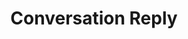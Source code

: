 ---
title: "Conversation Reply"
description: "Reply to a conversation with an agent."
openapi: post /agent/{agentName}/conversation/{conversationId}/reply
---